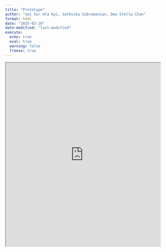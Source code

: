 ```yaml
---
title: "Prototype"
author: "Sei Sar Hla Kyi, Sathvika Subramanian, Dew Stella Chan"
format: html
date: "2025-03-10"
date-modified: "last-modified"
execute:
  echo: true
  eval: true
  warning: false
  freeze: true
---
```


<iframe src="https://dewschan.shinyapps.io/Grp7_Shiny/" width="100%" height="600px">

</iframe>
